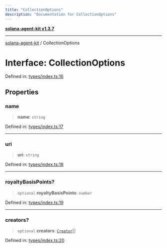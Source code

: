 ```yaml
---
title: "CollectionOptions"
description: "Documentation for CollectionOptions"
---
```


[**solana-agent-kit v1.3.7**](../README.md)

***

[solana-agent-kit](../README.md) / CollectionOptions

# Interface: CollectionOptions

Defined in: [types/index.ts:16](https://github.com/scriptscrypt/solana-agent-kit/blob/28121611ae2e5ee3f891044cd4631bfb441231fc/src/types/index.ts#L16)

## Properties

### name

> **name**: `string`

Defined in: [types/index.ts:17](https://github.com/scriptscrypt/solana-agent-kit/blob/28121611ae2e5ee3f891044cd4631bfb441231fc/src/types/index.ts#L17)

***

### uri

> **uri**: `string`

Defined in: [types/index.ts:18](https://github.com/scriptscrypt/solana-agent-kit/blob/28121611ae2e5ee3f891044cd4631bfb441231fc/src/types/index.ts#L18)

***

### royaltyBasisPoints?

> `optional` **royaltyBasisPoints**: `number`

Defined in: [types/index.ts:19](https://github.com/scriptscrypt/solana-agent-kit/blob/28121611ae2e5ee3f891044cd4631bfb441231fc/src/types/index.ts#L19)

***

### creators?

> `optional` **creators**: [`Creator`](Creator.md)[]

Defined in: [types/index.ts:20](https://github.com/scriptscrypt/solana-agent-kit/blob/28121611ae2e5ee3f891044cd4631bfb441231fc/src/types/index.ts#L20)
